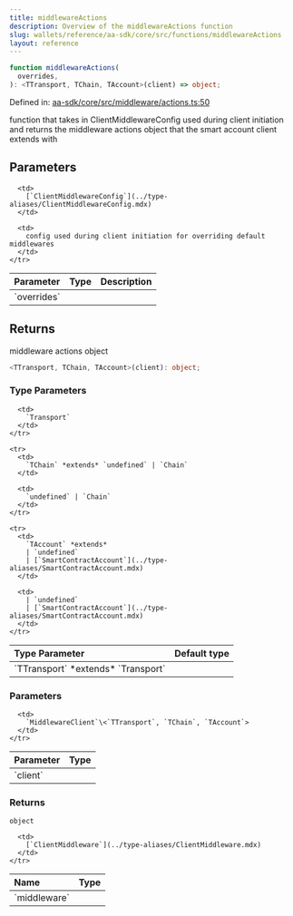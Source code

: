 ```yaml
---
title: middlewareActions
description: Overview of the middlewareActions function
slug: wallets/reference/aa-sdk/core/src/functions/middlewareActions
layout: reference
---
```


```ts
function middlewareActions(
  overrides,
): <TTransport, TChain, TAccount>(client) => object;
```

Defined in: [aa-sdk/core/src/middleware/actions.ts:50](https://github.com/alchemyplatform/aa-sdk/blob/4987bdd63823427c48ec21401b71fa3cfc2d0675/aa-sdk/core/src/middleware/actions.ts#L50)

function that takes in ClientMiddlewareConfig used during client initiation
and returns the middleware actions object that the smart account client extends with

## Parameters

<table>
  <thead>
    <tr>
      <th align="left">Parameter</th>
      <th align="left">Type</th>
      <th align="left">Description</th>
    </tr>
  </thead>

  <tbody>
    <tr>
      <td>
        `overrides`
      </td>

      <td>
        [`ClientMiddlewareConfig`](../type-aliases/ClientMiddlewareConfig.mdx)
      </td>

      <td>
        config used during client initiation for overriding default middlewares
      </td>
    </tr>

  </tbody>
</table>

## Returns

middleware actions object

```ts
<TTransport, TChain, TAccount>(client): object;
```

### Type Parameters

<table>
  <thead>
    <tr>
      <th align="left">Type Parameter</th>
      <th align="left">Default type</th>
    </tr>
  </thead>

  <tbody>
    <tr>
      <td>
        `TTransport` *extends* `Transport`
      </td>

      <td>
        `Transport`
      </td>
    </tr>

    <tr>
      <td>
        `TChain` *extends* `undefined` | `Chain`
      </td>

      <td>
        `undefined` | `Chain`
      </td>
    </tr>

    <tr>
      <td>
        `TAccount` *extends*
        | `undefined`
        | [`SmartContractAccount`](../type-aliases/SmartContractAccount.mdx)
      </td>

      <td>
        | `undefined`
        | [`SmartContractAccount`](../type-aliases/SmartContractAccount.mdx)
      </td>
    </tr>

  </tbody>
</table>

### Parameters

<table>
  <thead>
    <tr>
      <th align="left">Parameter</th>
      <th align="left">Type</th>
    </tr>
  </thead>

  <tbody>
    <tr>
      <td>
        `client`
      </td>

      <td>
        `MiddlewareClient`\<`TTransport`, `TChain`, `TAccount`>
      </td>
    </tr>

  </tbody>
</table>

### Returns

`object`

<table>
  <thead>
    <tr>
      <th align="left">Name</th>
      <th align="left">Type</th>
    </tr>
  </thead>

  <tbody>
    <tr>
      <td>
        `middleware`
      </td>

      <td>
        [`ClientMiddleware`](../type-aliases/ClientMiddleware.mdx)
      </td>
    </tr>

  </tbody>
</table>
